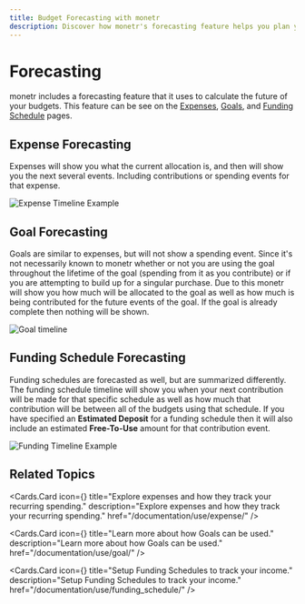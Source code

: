 ```yaml
---
title: Budget Forecasting with monetr
description: Discover how monetr's forecasting feature helps you plan your financial future by predicting expenses, goals, and funding schedules. Learn to manage your budgets effectively with detailed insights.
---
```



# Forecasting

monetr includes a forecasting feature that it uses to calculate the future of your budgets. This feature can be see on
the [Expenses](./expense), [Goals](./goal), and [Funding Schedule](./funding_schedule) pages.

## Expense Forecasting

Expenses will show you what the current allocation is, and then will show you the next several events. Including
contributions or spending events for that expense.

![Expense Timeline Example](./assets/expense_rent_timeline.png)

## Goal Forecasting

Goals are similar to expenses, but will not show a spending event. Since it's not necessarily known to monetr whether or
not you are using the goal throughout the lifetime of the goal (spending from it as you contribute) or if you are
attempting to build up for a singular purchase. Due to this monetr will show you how much will be allocated to the goal
as well as how much is being contributed for the future events of the goal. If the goal is already complete then nothing
will be shown.

![Goal timeline](./assets/goal_timeline.png)

## Funding Schedule Forecasting

Funding schedules are forecasted as well, but are summarized differently. The funding schedule timeline will show you
when your next contribution will be made for that specific schedule as well as how much that contribution will be
between all of the budgets using that schedule. If you have specified an **Estimated Deposit** for a funding schedule
then it will also include an estimated **Free-To-Use** amount for that contribution event.

![Funding Timeline Example](./assets/funding_timeline.png)

## Related Topics

<Cards.Card
  icon={<Banknote />}
  title="Explore expenses and how they track your recurring spending."
  description="Explore expenses and how they track your recurring spending."
  href="/documentation/use/expense/"
/>

<Cards.Card
  icon={<PiggyBank />}
  title="Learn more about how Goals can be used."
  description="Learn more about how Goals can be used."
  href="/documentation/use/goal/"
/>

<Cards.Card
  icon={<Calendar />}
  title="Setup Funding Schedules to track your income."
  description="Setup Funding Schedules to track your income."
  href="/documentation/use/funding_schedule/"
/>
